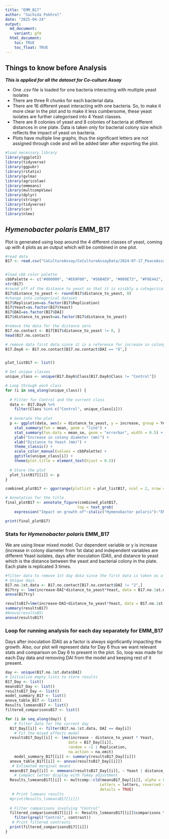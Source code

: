 ```yaml
---
title: "EMM_B17"
author: "Sachida Pokhrel"
date: "2025-04-24"
output: 
  md_document:
    variant: gfm
  html_document:
    toc: TRUE
    toc_float: TRUE
---
```

## Things to know before Analysis

***This is applied for all the dataset for Co-culture Assay***

- One .csv file is loaded for one bacteria interacting with multiple yeast isolates
- There are three R chunks for each bacterial data. 
- There are 16 different yeast interacting with one bacteria. So, to make it more clear in the plot and to make it less cumbersome, these yeast isolates are further categorised into 4 Yeast classes. 
- There are 8 colonies of yeast and 8 colonies of bacteria at different distances in one plate. Data is taken only for bacterial colony size which reflects the impact of yeast on bacteria.
- Plots have multiple line graphs, thus the significant letters are not assigned through code and will be added later after exporting the plot.

```r
#load necessary library
library(ggplot2)
library(tidyverse)
library(ggpubr)
library(rstatix)
library(gvlma)
library(agricolae)
library(emmeans)
library(multcompView)
library(dplyr)
library(stringr)
library(tidyverse)
library(car)
library(nlme)
```

## ***Hymenobacter polaris* EMM_B17**
Plot is generated using loop around the 4 different classes of yeast, coming up with 4 plots as an output which will be combined in one plot.

```r
#read data
B17 <- read.csv("CoCultureAssay/CoCultureAssayData/2024-07-17_PeaceAssay_B17.csv", na.strings = "na") 


#load cbb color palette
cbbPalette <- c("#000000", "#E69F00", "#56B4E9", "#009E73", "#F0E442", "#0072B2", "#D55E00", "#CC79A7")
str(B17)
#round off of the distance to yeast so that it is visibly a categorical variable
B17$distance_to_yeast <- round(B17$distance_to_yeast, 0)
#change into categorical dataset
B17$Replication=as.factor(B17$Replication)
B17$Yeast=as.factor(B17$Yeast)
B17$DAI=as.factor(B17$DAI)
B17$distance_to_yeast=as.factor(B17$distance_to_yeast)

#remove the data for the distance zero
B17.no.contact <- B17[B17$distance_to_yeast != 0, ]
head(B17.no.contact)

# remove data first data since it is a reference for increase in colony size and donot follow the assumption of linear model i.e. normal distributuion
B17.Day6 <- B17.no.contact[B17.no.contact$DAI == "6",]


plot_listB17 <- list()

# Get unique classes
unique_class <- unique(B17.Day6$Class[B17.Day6$Class != "Control"])

# Loop through each class
for (i in seq_along(unique_class)) {
  
  # Filter for Control and the current class
  data <- B17.Day6 %>%
    filter(Class %in% c("Control", unique_class[i]))
  
  # Generate the plot
  p <- ggplot(data, aes(x = distance_to_yeast, y = increase, group = Yeast, color = Yeast)) +
    stat_summary(fun = mean, geom = "line") +   
    stat_summary(fun.data = mean_se, geom = "errorbar", width = 0.5) +   
    ylab("Increase in colony diameter (mm)") +   
    xlab("Distance to Yeast (mm)") +   
    theme_classic() +
    scale_color_manual(values = cbbPalette) +
    ggtitle(unique_class[i]) +
    theme(plot.title = element_text(hjust = 0.5))
  
  # Store the plot
  plot_listB17[[i]] <- p
}

combined_plotB17 <- ggarrange(plotlist = plot_listB17, ncol = 2, nrow = 2, common.legend = FALSE)

# Annotation for the title
final_plotB17 <- annotate_figure(combined_plotB17,
                                top = text_grob(
    expression("Impact on growth of"~italic("Hymenobacter polaris")~"EMM_B17 by Yeast"), face = "bold", color = "Blue2", size = 14, hjust = 0.5))

print(final_plotB17)
```

### Stats for *Hymenobacter polaris* EMM_B17
We are using linear mixed model. Our dependent variable or y is increase (increase in colony diameter from 1st data) and independent variables are different Yeast isolates, days after inoculation (DAI), and distance to yeast which is the distance between the yeast and bacterial colony in the plate. Each plate is replicated 3 times. 
```r
#filter data to remove 1st day data since the first data is taken as a base to measure the increase in colony size to rule out the variability that is caused by the drop inoculation. So, initially the increase in the colony diameter for 1st data for all colony is "0" that violates the assumption of normality, thus we remove that from analysis. This would be similar for all the bacterial isolates.
# Unique days
B17.no.1st.data <- B17.no.contact[B17.no.contact$DAI != "2",]
B17try <- lme(increase~DAI*distance_to_yeast*Yeast, data = B17.no.1st.data, random = ~1|Replication, na.action = na.omit)
anova(B17try)

resultsB17=lme(increase~DAI+distance_to_yeast*Yeast, data = B17.no.1st.data, random = ~1|Replication, na.action = na.omit)
summary(resultsB17)
#Anova(resultsB5)
anova(resultsB17)
```

### Loop for running analysis for each day separately for EMM_B17
Days after inoculation (DAI) as a factor is always significantly impacting the growth. Also, our plot will represent data for Day 6 thus we want relevant stats and comparison on Day 6 to present in the plot. So, loop was made for each Day data and removing DAI from the model and keeping rest of it present. 

```r
day <- unique(B17.no.1st.data$DAI)
# Initialize empty lists to store results
B17_Day <- list()
meansB17_Day <- list()
resultsB17_Day <- list()
model_summary_B17 <- list()
anova_table_B17 <- list()
Results_lsmeansB17 <- list()
filtered_comparisonsB17 <- list()

for (i in seq_along(day)) {
    # Filter data for the current day
  B17_Day[[i]] <- filter(B17.no.1st.data, DAI == day[i])
    # Fit the mixed effects model
  resultsB17_Day[[i]] <- lme(increase ~ distance_to_yeast * Yeast,
                            data = B17_Day[[i]],
                            random = ~1 | Replication,
                            na.action = na.omit)
    model_summary_B17[[i]] <- summary(resultsB17_Day[[i]])
  anova_table_B17[[i]] <- anova(resultsB17_Day[[i]])
   # Estimated marginal means
  meansB17_Day[[i]] <- emmeans(resultsB17_Day[[i]], ~ Yeast | distance_to_yeast)
    # Compact letter display with Tukey adjustment
  Results_lsmeansB17[[i]] <- multcomp::cld(meansB17_Day[[i]], alpha = 0.05,
                                          Letters = letters, reversed = TRUE,
                                          details = TRUE)
   # Print lsmeans results
  #print(Results_lsmeansB17[[i]])
  
  # Filter comparisons involving "Control"
  filtered_comparisonsB17[[i]] <- Results_lsmeansB17[[i]]$comparisons %>%
    filter(grepl("Control", contrast))
   # Print filtered contrasts
  print(filtered_comparisonsB17[[i]])
}

```

